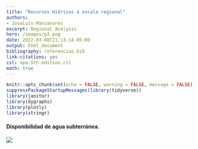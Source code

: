 ```yaml
---
title: "Recursos Hídricos a escala regional"
authors:
- JoseLuis-Manzanares 
excerpt: Regional Analysis  
hero: /images/p2.png
date: 2022-03-08T21:13:14-05:00
output: html_document
bibliography: referencias.bib
link-citations: yes
csl: apa-5th-edition.csl
math: true
---
```



```r
knitr::opts_chunk$set(echo = FALSE, warning = FALSE, message = FALSE)
suppressPackageStartupMessages(library(tidyverse))
library(janitor)
library(dygraphs)
library(plotly)
library(stringr)
```




#### Disponibilidad de agua subterránea.
![](/images/disp.jpg)

